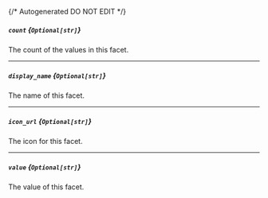 {/* Autogenerated DO NOT EDIT  */}
##### `count` *{`Optional[str]`}*
The count of the values in this facet.

---
##### `display_name` *{`Optional[str]`}*
The name of this facet.

---
##### `icon_url` *{`Optional[str]`}*
The icon for this facet.

---
##### `value` *{`Optional[str]`}*
The value of this facet.

